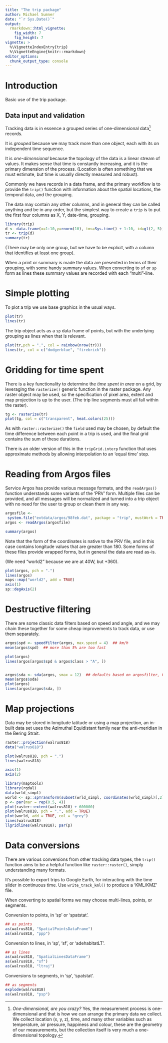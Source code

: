 ```yaml
---
title: "The trip package"
author: Michael Sumner
date: "`r Sys.Date()`"
output:
  rmarkdown::html_vignette:
    fig_width: 7
    fig_height: 7
vignette: >
  %\VignetteIndexEntry{trip}
  %\VignetteEngine{knitr::rmarkdown}
editor_options: 
  chunk_output_type: console
---
```



# Introduction

Basic use of the trip package.

## Data input and validation

Tracking data is in essence a grouped series of one-dimensional data[^1] records. 

It is *grouped* because we may track more than one object, each with its on
independent time sequence.

It is *one-dimensional* because the topology of the data is a linear stream of
values. It makes sense that time is constantly increasing, and it is the primary
dimension of the process. (Location is often something that we must estimate, but time
is usually directly measured and robust). 

Commonly we have records in a data frame, and the primary workflow is to provide
the `trip()` function with information about the spatial locations, the temporal
data, and the grouping.

The data may contain any other columns, and in general they can be called anything and
be in any order, but the simplest way to create a `trip` is to put the first four columns 
as X, Y, date-time, grouping. 

```r
library(trip)
d <- data.frame(x=1:10,y=rnorm(10), tms=Sys.time() + 1:10, id=gl(2, 5))
tr <- trip(d)
summary(tr)
```

(There may be only one group, but we have to be explicit, with a column that identifies at least one group). 


When a print or summary is made the data are presented in terms of their grouping, with some handy summary values. When converting to `sf` or `sp` form as lines these summary values are recorded with each "multi"-line. 

# Simple plotting


To plot a trip we use base graphics in the usual ways. 

```r
plot(tr)
lines(tr)
```

The trip object acts as a `sp` data frame of points, but with the underlying grouping as lines when that is relevant. 

```r
plot(tr,pch = ".", col = rainbow(nrow(tr)))
lines(tr, col = c("dodgerblue", "firebrick"))
```


# Gridding for time spent

There is a key functionality to determine the *time spent in area* on a grid, by leveraging the `rasterize()` generic function in the raster package. Any raster object may be used, so the specification of pixel area, extent and map projection is up to the user.  (The trip line segments must all fall within the raster). 

```r
tg <- rasterize(tr)
plot(tg, col = c("transparent", heat.colors(25)))
```

As with `raster::rasterize()` the `field` used may be chosen, by default the time difference between each point in a trip is used, and the final grid contains the sum of these durations. 

There is an older version of this in the `tripGrid.interp` function that uses approximate methods by allowing interpolation to an 'equal time' step. 

# Reading from Argos files

Service Argos has provide various message formats, and the `readArgos()` function understands some
variants of the 'PRV' form. Multiple files can be provided, and all messages will be normalized and
turned into a trip object with no need for the user to group or clean them in any way. 

```r
argosfile <- 
 system.file("extdata/argos/98feb.dat", package = "trip", mustWork = TRUE)
argos <- readArgos(argosfile) 

summary(argos)
```

Note that the form of the coordinates is native to the PRV file, and in this case contains longitude values that are greater than 180. Some forms of these files provide wrapped forms, but in general the data are
read as-is. 

(We need "world2" because we are at 40W, but +360). 

```r
plot(argos, pch = ".")
lines(argos)
maps::map("world2", add = TRUE)
axis(1)
sp::degAxis(2)
```

# Destructive filtering

There are some classic data filters based on speed and angle, and we may chain
these together for some cheap improvements to track data, or use them separately. 

```r
argos$spd <- speedfilter(argos, max.speed = 4)  ## km/h
mean(argos$spd)  ## more than 5% are too fast

plot(argos)
lines(argos[argos$spd & argos$class > "A", ])


argos$sda <- sda(argos, smax = 12)  ## defaults based on argosfilter, Freitas et al. (2008) 
mean(argos$sda)
plot(argos)
lines(argos[argos$sda, ])

```

# Map projections

Data may be stored in longitude latitude or using a map projection, an in-built data set uses the Azimuthal Equidistant family near the anti-meridian in the Bering Strait.  

```r
raster::projection(walrus818)
data("walrus818")

plot(walrus818, pch = ".")
lines(walrus818)

axis(1)
axis(2)
```


```r
library(maptools)
library(rgdal)
data(wrld_simpl)
world <- sp::spTransform(subset(wrld_simpl, coordinates(wrld_simpl)[,2] > 0), proj4string(walrus818))
p <- par(mar = rep(0.5, 4))
plot(raster::extent(walrus818) + 600000)
plot(walrus818, pch = ".", add = TRUE)
plot(world, add = TRUE, col = "grey")
lines(walrus818)
llgridlines(walrus818); par(p)
```


# Data conversions

There are various conversions from other tracking data types, the `trip()` function
aims to be a helpful function like `raster::raster()`, simply understanding many formats. 

It's possible to export trips to Google Earth, for interacting with the time slider
in continuous time. Use `write_track_kml()` to produce a 'KML/KMZ' file. 

When converting to spatial forms we may choose multi-lines, points, or segments. 


Conversion to points, in 'sp' or 'spatstat'. 

```r
## as points
as(walrus818, "SpatialPointsDataFrame")
as(walrus818, "ppp")

```

Conversion to lines, in 'sp', 'sf', or 'adehabitatLT'. 

```r
## as lines
as(walrus818, "SpatialLinesDataFrame")
as(walrus818, "sf")
as(walrus818, "ltraj")
```

Conversions to segments, in 'sp', 'spatstat'. 


```r
## as segments
explode(walrus818)
as(walrus818, "psp")

```

[^1]: *One-dimensional, are you crazy?* Yes, the measurement process is one-dimensional and that is how we
can arrange the primary data we collect. We collect location (x, y, z), time, and many other variables such as temperature, air pressure, happiness and colour, these are the geometry of our measurements, but the collection itself is very much a one-dimensional topology.
